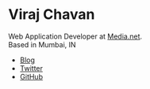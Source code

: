 

<Banner>

# Viraj Chavan

Web Application Developer at [Media.net](https://media.net).<br/>
Based in Mumbai, IN

- [Blog](/blog)
- [Twitter](https://twitter.com/virajVChavan)
- [GitHub](https://github.com/virajvchavan)

</Banner>

